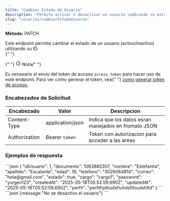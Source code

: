 ```yaml
---
title: "Cambiar Estado de Usuario"
description: "Permite activar o desactivar un usuario cambiando su estado."
slug: "usuarios/cambiarEstadoUsuario"
---
```



<p>
  <strong>Método: </strong>
  <span class="sl-badge note small astro-avdet4wd">PATCH</span>
</p>
Este endpoint permite cambiar el estado de un usuario (activo/inactivo) utilizando
su ID.

<Tabs>
  <TabItem label="Endpoint">
    <ApiEndpoint url={`${API_BASE_URL}/usuarios/estado/:id`} />
  </TabItem>
</Tabs>

<aside aria-label="Nota" class="starlight-aside starlight-aside--note">
  {" "}
  <p class="starlight-aside__title" aria-hidden="true">
    {" "}
    <svg
      aria-hidden="true"
      class="starlight-aside__icon astro-c6vsoqas"
      width="16"
      height="16"
      viewBox="0 0 24 24"
      fill="currentColor"
      style="--sl-icon-size: 1em;"
    >
      <path d="M12 11a1 1 0 0 0-1 1v4a1 1 0 0 0 2 0v-4a1 1 0 0 0-1-1Zm.38-3.92a1 1 0 0 0-.76 0 1 1 0 0 0-.33.21 1.15 1.15 0 0 0-.21.33 1 1 0 0 0 .21 1.09c.097.088.209.16.33.21A1 1 0 0 0 13 8a1.05 1.05 0 0 0-.29-.71 1 1 0 0 0-.33-.21ZM12 2a10 10 0 1 0 0 20 10 10 0 0 0 0-20Zm0 18a8 8 0 1 1 0-16.001A8 8 0 0 1 12 20Z"></path>
    </svg>
    Nota{" "}
  </p>
  Es necesario el envío del token de acceso <code>access_token</code> para hacer
  uso de este endpoint. Para ver cómo generar el token, vea{" "}
  <a href="/usuarios/login">como generar token de acceso.</a>
</aside>

<h3>Encabezados de Solicitud</h3>

| Encabezado    | Valor            | Descripcion                                          |
| ------------- | ---------------- | ---------------------------------------------------- |
| Content-Type  | application/json | Indica que los datos esran manejados en fromato JSON |
| Authorization | Bearer `token`   | Token con autorizacion para acceder a las areas      |

<h3>Ejemplos de respuesta</h3>

<Tabs>
  <TabItem label="Status 200">
  ```json
{
    "idUsuario": 1,
    "documento": 1083880307,
    "nombre": "Estefanita",
    "apellido": "Escalante",
    "edad": 19,
    "telefono": "3026064814",
    "correo": "hola@gmail.com",
    "estado": true,
    "cargo": "cargo1",
    "password": "yurgen123",
    "createdAt": "2025-05-18T05:52:59.690Z",
    "updatedAt": "2025-05-18T05:52:59.690Z",
    "perfil": "perfilhjdhudsfiuhdsfihiudshfid"
}
  ```
  </TabItem>

  <TabItem label="Status 400">
  ```json
  {message:"No se desactivo el usuario"}
  ```
  </TabItem>
</Tabs>

